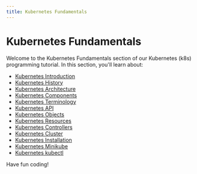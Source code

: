 ```yaml
---
title: Kubernetes Fundamentals
---
```


# Kubernetes Fundamentals

Welcome to the Kubernetes Fundamentals section of our Kubernetes (k8s) programming tutorial. In this section, you'll learn about:

- [Kubernetes Introduction](./0-kubernetes-introduction.mdx)
- [Kubernetes History](./1-kubernetes-history.mdx)
- [Kubernetes Architecture](./2-kubernetes-architecture.mdx)
- [Kubernetes Components](./3-kubernetes-components.mdx)
- [Kubernetes Terminology](./4-kubernetes-terminology.mdx)
- [Kubernetes API](./5-kubernetes-api.mdx)
- [Kubernetes Objects](./6-kubernetes-objects.mdx)
- [Kubernetes Resources](./7-kubernetes-resources.mdx)
- [Kubernetes Controllers](./8-kubernetes-controllers.mdx)
- [Kubernetes Cluster](./9-kubernetes-cluster.mdx)
- [Kubernetes Installation](./10-kubernetes-installation.mdx)
- [Kubernetes Minikube](./11-kubernetes-minikube.mdx)
- [Kubernetes kubectl](./12-kubernetes-kubectl.mdx)

Have fun coding!